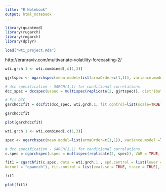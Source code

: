 ```yaml
---
title: "R Notebook"
output: html_notebook
---
```


```r
library(quantmod)
library(rugarch)
library(rmgarch)
library(dplyr)
```

```r
load("wti_project.Rda")
```


http://eranraviv.com/multivariate-volatility-forecasting-2/

```r
wti.grch.1 <- wti.combined[,c(1,3)]

gjrtspec <- ugarchspec(mean.model=list(armaOrder=c(1,1)), variance.model =list(model = "gjrGARCH"),distribution="std") 

# dcc specification - GARCH(1,1) for conditional correlations
dcc_spec = dccspec(uspec = multispec(replicate(2, gjrtspec)), distribution = "mvt")

# Fit DCC
garchdccfit = dccfit(dcc_spec, wti.grch.1, fit.control=list(scale=TRUE)) 
```

```r
garchdccfit
```


```r
plot(garchdccfit)
```

```r
wti.grch.1 <- wti.combined[,c(1,3)]

spec <- ugarchspec(mean.model=list(armaOrder=c(1,1)), variance.model =list(model = "sGARCH"), distribution="std") 

# dcc specification - GARCH(1,1) for conditional correlations
c.spec = cgarchspec(uspec = multispec(replicate(2, spec)), VAR = TRUE, lag = 1, lag.max = 4, lag.criterion = c("AIC", "HQ", "SC", "FPE"), external.regressors = NULL, dccOrder = c(1,1), distribution.model = list(copula = c("mvt"), method = c("ML"), time.varying = FALSE, transformation = "parametric"), start.pars = list(), fixed.pars = list())	

fit1 = cgarchfit(c.spec, data = wti.grch.1 , spd.control = list(lower = 0.1, upper = 0.9, type = "pwm", 
kernel = "epanech"), fit.control = list(eval.se = TRUE, trace = TRUE), solver = "solnp")

fit1
```

```r
plot(fit1)
```



